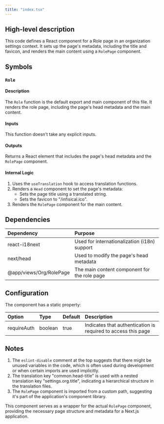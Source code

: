 ```yaml
---
title: "index.tsx"
---
```


## High-level description
This code defines a React component for a Role page in an organization settings context. It sets up the page's metadata, including the title and favicon, and renders the main content using a `RolePage` component.

## Symbols

### `Role`
#### Description
The `Role` function is the default export and main component of this file. It renders the role page, including the page's head metadata and the main content.

#### Inputs
This function doesn't take any explicit inputs.

#### Outputs
Returns a React element that includes the page's head metadata and the `RolePage` component.

#### Internal Logic
1. Uses the `useTranslation` hook to access translation functions.
2. Renders a `Head` component to set the page's metadata:
   - Sets the page title using a translated string.
   - Sets the favicon to "/infisical.ico".
3. Renders the `RolePage` component for the main content.

## Dependencies
| Dependency | Purpose |
|:-----------|:--------|
| react-i18next | Used for internationalization (i18n) support |
| next/head | Used to modify the page's head metadata |
| @app/views/Org/RolePage | The main content component for the role page |

## Configuration
The component has a static property:

| Option | Type | Default | Description |
|:-------|:-----|:--------|:------------|
| requireAuth | boolean | true | Indicates that authentication is required to access this page |

## Notes
1. The `eslint-disable` comment at the top suggests that there might be unused variables in the code, which is often used during development or when certain imports are used implicitly.
2. The translation key "common.head-title" is used with a nested translation key "settings.org.title", indicating a hierarchical structure in the translation files.
3. The `RolePage` component is imported from a custom path, suggesting it's part of the application's component library.

This component serves as a wrapper for the actual `RolePage` component, providing the necessary page structure and metadata for a Next.js application.